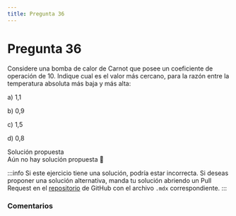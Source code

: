 ```yaml
---
title: Pregunta 36
---
```



# Pregunta 36

<div className="exercise">
Considere una bomba de calor de Carnot que posee un coeficiente de operación de 10. Indique cual es el valor más cercano, para la razón entre la temperatura absoluta más baja y más alta:

a) 1,1

b) 0,9

c) 1,5

d) 0,8
</div>

<MDXDetails>
<summary>Solución propuesta</summary>

<div className="exercise">
Aún no hay solución propuesta 🥲
</div>

:::info
Si este ejercicio tiene una solución, podría estar incorrecta. Si deseas proponer una solución alternativa, manda tu solución abriendo
un Pull Request en el [repositorio](https://github.com/crow-rojas/apuntes-fundamentals/pulls) de GitHub con el archivo
`.mdx` correspondiente.
:::

</MDXDetails>

### Comentarios

<Disqus
  url="https://crow-rojas.github.io/apuntes-fundamentals/docs/science/thermodynamics/exercises/2016-2/p36"
  identifier="docs/science/thermodynamics/exercises/2016-2/p36"
  title="2016-2 Termodinámica - Pregunta 36"
/>
